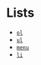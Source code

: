 
<Meta title="Elements/wip/Text/Block/Lists" />

# Lists

- [`ol`](https://developer.mozilla.org/en-US/docs/Web/HTML/Element/ol)
- [`ul`](https://developer.mozilla.org/en-US/docs/Web/HTML/Element/ul)
- [`menu`](https://developer.mozilla.org/en-US/docs/Web/HTML/Element/menu)
- [`li`](https://developer.mozilla.org/en-US/docs/Web/HTML/Element/li)
